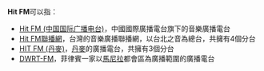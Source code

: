 '''Hit FM'''可以指：
*[[Hit_FM_(中国国际广播电台)|Hit FM (中国国际广播电台)]]，中國國際廣播電台旗下的音樂廣播電台
*[[Hit_FM聯播網|Hit FM聯播網]]，台灣的音樂廣播聯播網，以台北之音為總台，共擁有4個分台
*[[HIT_FM_(丹麥)|HIT FM (丹麥)]]，[[丹麥|丹麥]]的廣播電台，共擁有3個分台
*[[DWRT-FM|DWRT-FM]]，菲律賓一家以[[馬尼拉|馬尼拉]]都會區為廣播範圍的廣播電台

{{disambiguation|Cat=非中文名称消歧义}}